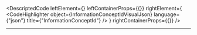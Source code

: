 
<DescriptedCode
  leftElement={<InformationConceptIdDesc />}
  leftContainerProps={{}}
  rightElement={
    <CodeHighlighter
      object={InformationConceptIdVisualJson}
      language={"json"}
      title={"InformationConceptId"}
    />
  }
  rightContainerProps={{}}
/>

---
